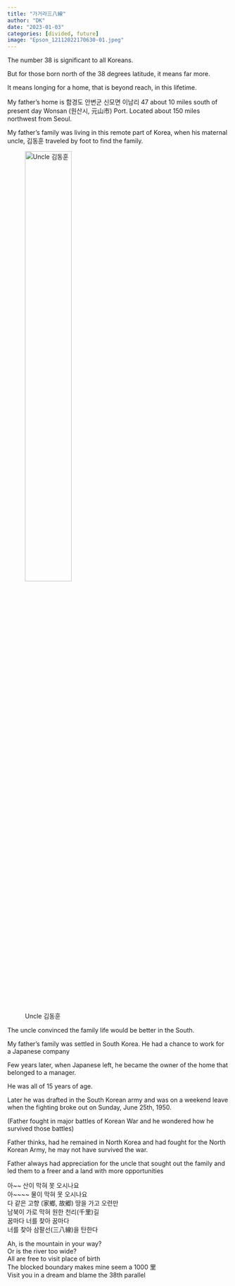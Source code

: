 ---
title: "가거라三八線"
author: "DK"
date: "2023-01-03"
categories: [divided, future]
image: "Epson_12112022170630-01.jpeg"
---

The number 38 is significant to all Koreans.

But for those born north of the 38 degrees latitude, it means far more.

It means longing for a home, that is beyond reach, in this lifetime.

My father's home is 함경도 안변군 신모면 이남리 47 about 10 miles south of present day Wonsan (원산시, 元山市) Port.
Located about 150 miles northwest from Seoul.

My father's family was living in this remote part of Korea, when his maternal uncle, 김동훈 traveled by foot to find the family.

![Uncle 김동훈](Epson_01022023180832-01.jpeg){width=50%}

The uncle convinced the family life would be better in the South.

My father's family was settled in South Korea. 
He had a chance to work for a Japanese company

Few years later, when Japanese left, he became the owner of the home that belonged to a manager.

He was all of 15 years of age.

Later he was drafted in the South Korean army and was on a weekend leave when the fighting broke out on Sunday, June 25th, 1950.

(Father fought in major battles of Korean War and he wondered how he survived those battles)

Father thinks, had he remained in North Korea and had fought for the North Korean Army, he may not have survived the war.

Father always had appreciation for the uncle that sought out the family and led them to a freer and a land with more opportunities

아~~ 산이 막혀 못 오시나요  
아~~~~ 물이 막혀 못 오시나요   
다 같은 고향 (家鄉, 故郷) 땅을 가고 오련만  
남북이 가로 막혀 원한 천리(千里)길   
꿈마다 너를 찾아 꿈마다   
너를 찾아 삼팔선(三八線)을 탄한다

Ah, is the mountain in your way?  
Or is the river too wide?  
All are free to visit place of birth  
The blocked boundary makes mine seem a 1000 里  
Visit you in a dream and blame the 38th parallel





